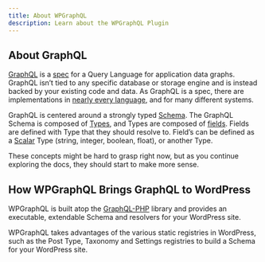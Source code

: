```yaml
---
title: About WPGraphQL
description: Learn about the WPGraphQL Plugin
---
```



## About GraphQL

[GraphQL](https://graphql.org/) is a [spec](https://facebook.github.io/graphql/) for a Query Language for application data graphs. GraphQL isn’t tied to any specific database or storage engine and is instead backed by your existing code and data. As GraphQL is a spec, there are implementations in [nearly every language](https://github.com/chentsulin/awesome-graphql#lib), and for many different systems.

GraphQL is centered around a strongly typed [Schema](https://graphql.org/learn/schema/). The GraphQL Schema is composed of [Types](https://graphql.org/learn/schema/#type-system), and Types are composed of [fields](https://graphql.org/learn/schema/#object-types-and-fields). Fields are defined with Type that they should resolve to. Field’s can be defined as a [Scalar](https://graphql.org/learn/schema/#scalar-types) Type (string, integer, boolean, float), or another Type.

These concepts might be hard to grasp right now, but as you continue exploring the docs, they should start to make more sense.

## How WPGraphQL Brings GraphQL to WordPress

WPGraphQL is built atop the [GraphQL-PHP](http://webonyx.github.io/graphql-php/) library and provides an executable, extendable Schema and resolvers for your WordPress site.

WPGraphQL takes advantages of the various static registries in WordPress, such as the Post Type, Taxonomy and Settings registries to build a Schema for your WordPress site.
